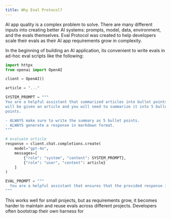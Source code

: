 ```yaml
---
title: Why Eval Protocol?
---
```


AI app quality is a complex problem to solve. There are many different inputs
into creating better AI systems: prompts, model, data, environment, and the
evals themselves. Eval Protocol was created to help developers scale their evals
as their AI app requirements grow in complexity.

In the beginning of building an AI application, its convenient to write evals in
ad-hoc eval scripts like the following:

```python
import httpx
from openai import OpenAI

client = OpenAI()

article = "..."

SYSTEM_PROMPT = """
You are a helpful assistant that summarized articles into bullet points. You
will be given an article and you will need to summarize it into 5 bullet
points. 

- ALWAYS make sure to write the summary as 5 bullet points.
- ALWAYS generate a response in markdown format.
"""

# evaluate article
response = client.chat.completions.create(
    model="gpt-4o",
    messages=[
        {"role": "system", "content": SYSTEM_PROMPT},
        {"role": "user", "content": article}
    ]
)

EVAL_PROMPT = """
  You are a helpful assistant that ensures that the provided response is a list of 5 bullet points.
"""
```

This works well for small projects, but as requirements grow, it becomes harder
to maintain and reuse evals across different projects. Developers often bootstrap their own harness for 